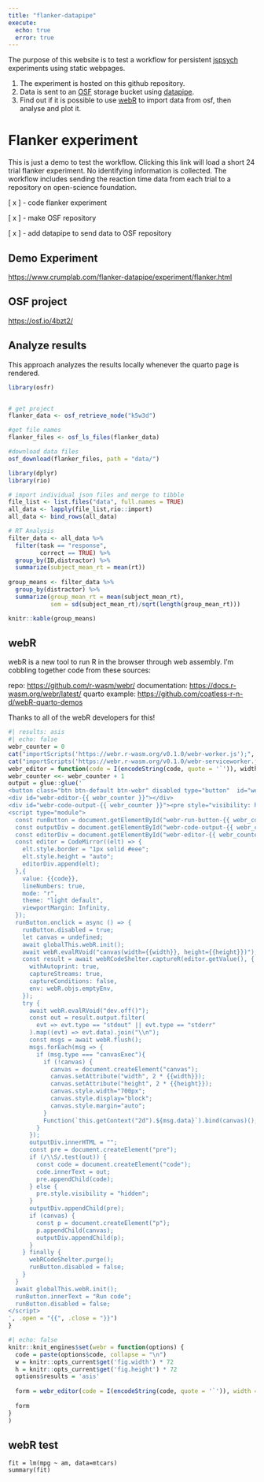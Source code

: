 ```yaml
---
title: "flanker-datapipe"
execute:
  echo: true
  error: true
---
```


The purpose of this website is to test a workflow for persistent [jspsych](https://www.jspsych.org/7.3/) experiments using static webpages. 

1. The experiment is hosted on this github repository. 
2. Data is sent to an [OSF](https://osf.io) storage bucket using [datapipe](https://pipe.jspsych.org).
3. Find out if it is possible to use [webR](https://github.com/r-wasm/webr) to import data from osf, then analyse and plot it.

# Flanker experiment

This is just a demo to test the workflow. Clicking this link will load a short 24 trial flanker experiment. No identifying information is collected. The workflow includes sending the reaction time data from each trial to a repository on open-science foundation.

[ x ] - code flanker experiment

[ x ] - make OSF repository

[ x ] - add datapipe to send data to OSF repository

## Demo Experiment

<https://www.crumplab.com/flanker-datapipe/experiment/flanker.html>

## OSF project

<https://osf.io/4bzt2/>


## Analyze results

This approach analyzes the results locally whenever the quarto page is rendered.

```r
library(osfr)


# get project
flanker_data <- osf_retrieve_node("k5w3d")

#get file names
flanker_files <- osf_ls_files(flanker_data)

#download data files
osf_download(flanker_files, path = "data/")

```

```r
library(dplyr)
library(rio)

# import individual json files and merge to tibble
file_list <- list.files("data", full.names = TRUE)
all_data <- lapply(file_list,rio::import)
all_data <- bind_rows(all_data)

# RT Analysis
filter_data <- all_data %>%
  filter(task == "response",
         correct == TRUE) %>%
  group_by(ID,distractor) %>%
  summarize(subject_mean_rt = mean(rt))
  
group_means <- filter_data %>%
  group_by(distractor) %>%
  summarize(group_mean_rt = mean(subject_mean_rt),
            sem = sd(subject_mean_rt)/sqrt(length(group_mean_rt)))

knitr::kable(group_means)

```

## webR

webR is a new tool to run R in the browser through web assembly. I'm cobbling together code from these sources:

repo: <https://github.com/r-wasm/webr/>
documentation: <https://docs.r-wasm.org/webr/latest/>
quarto example: <https://github.com/coatless-r-n-d/webR-quarto-demos>

Thanks to all of the webR developers for this!

```{=html}
<link rel="stylesheet" href="https://cdnjs.cloudflare.com/ajax/libs/codemirror/6.65.7/codemirror.min.css">
<style>
  .CodeMirror pre {
    background-color: unset !important;
  }
  .btn-webr {
    background-color: #EEEEEE;
    border-bottom-left-radius: 0;
    border-bottom-right-radius: 0;
  }
</style>
<script src="https://cdnjs.cloudflare.com/ajax/libs/codemirror/6.65.7/codemirror.min.js"></script>
<script src="https://cdnjs.cloudflare.com/ajax/libs/codemirror/6.65.7/mode/r/r.js"></script>
<script type="module">
  import { WebR } from "https://webr.r-wasm.org/v0.1.0/webr.mjs";
  globalThis.webR = new WebR({
    SW_URL: "/"
  });
  await globalThis.webR.init();
  globalThis.webRCodeShelter = await new globalThis.webR.Shelter();
  document.querySelectorAll(".btn-webr").forEach((btn) => {
    btn.innerText = "Run code";
    btn.disabled = false;
  });
</script>
```

```r
#| results: asis
#| echo: false
webr_counter = 0
cat("importScripts('https://webr.r-wasm.org/v0.1.0/webr-worker.js');", file = "webr-worker.js")
cat("importScripts('https://webr.r-wasm.org/v0.1.0/webr-serviceworker.js');", file = "webr-serviceworker.js")
webr_editor = function(code = I(encodeString(code, quote = '`')), width, height) { 
webr_counter <<- webr_counter + 1
output = glue::glue('
<button class="btn btn-default btn-webr" disabled type="button"  id="webr-run-button-{{ webr_counter }}">Loading webR...</button>
<div id="webr-editor-{{ webr_counter }}"></div>
<div id="webr-code-output-{{ webr_counter }}"><pre style="visibility: hidden"></pre></div>
<script type="module">
  const runButton = document.getElementById("webr-run-button-{{ webr_counter }}");
  const outputDiv = document.getElementById("webr-code-output-{{ webr_counter }}");
  const editorDiv = document.getElementById("webr-editor-{{ webr_counter }}");
  const editor = CodeMirror((elt) => {
    elt.style.border = "1px solid #eee";
    elt.style.height = "auto";
    editorDiv.append(elt);
  },{
    value: {{code}},
    lineNumbers: true,
    mode: "r",
    theme: "light default",
    viewportMargin: Infinity,
  });
  runButton.onclick = async () => {
    runButton.disabled = true;
    let canvas = undefined;
    await globalThis.webR.init();
    await webR.evalRVoid("canvas(width={{width}}, height={{height}})");
    const result = await webRCodeShelter.captureR(editor.getValue(), {
      withAutoprint: true,
      captureStreams: true,
      captureConditions: false,
      env: webR.objs.emptyEnv,
    });
    try {
      await webR.evalRVoid("dev.off()");
      const out = result.output.filter(
        evt => evt.type == "stdout" || evt.type == "stderr"
      ).map((evt) => evt.data).join("\\n");
      const msgs = await webR.flush();
      msgs.forEach(msg => {
        if (msg.type === "canvasExec"){
          if (!canvas) {
            canvas = document.createElement("canvas");
            canvas.setAttribute("width", 2 * {{width}});
            canvas.setAttribute("height", 2 * {{height}});
            canvas.style.width="700px";
            canvas.style.display="block";
            canvas.style.margin="auto";
          }
          Function(`this.getContext("2d").${msg.data}`).bind(canvas)();
        }
      });
      outputDiv.innerHTML = "";
      const pre = document.createElement("pre");
      if (/\\S/.test(out)) {
        const code = document.createElement("code");
        code.innerText = out;
        pre.appendChild(code);
      } else {
        pre.style.visibility = "hidden";
      }
      outputDiv.appendChild(pre);
      if (canvas) {
        const p = document.createElement("p");
        p.appendChild(canvas);
        outputDiv.appendChild(p);
      }
    } finally {
      webRCodeShelter.purge();
      runButton.disabled = false;
    }
  }
  await globalThis.webR.init();
  runButton.innerText = "Run code";
  runButton.disabled = false;
</script>
', .open = "{{", .close = "}}")
}
```

```r
#| echo: false
knitr::knit_engines$set(webr = function(options) {
  code = paste(options$code, collapse = "\n")
  w = knitr::opts_current$get('fig.width') * 72
  h = knitr::opts_current$get('fig.height') * 72
  options$results = 'asis'
  
  form = webr_editor(code = I(encodeString(code, quote = '`')), width = w, height = h)
  
  form
}
)
```

## webR test

```webr
fit = lm(mpg ~ am, data=mtcars)
summary(fit)
```
